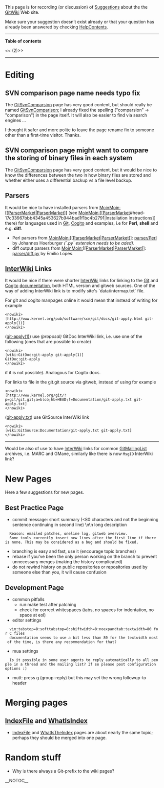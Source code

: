 This page is for recording (or discussion) of [[GitWikiSuggestions|Suggestions]] about the the [[FrontPage|[[GitWiki]]]] Web site.

Make sure your suggestion doesn’t exist already or that your question has already been answered by checking [[HelpContents]].

----
<b>Table of contents</b>

<<<!-- ! TOC here -->(2)>>
----

= Editing =

== SVN comparison page name needs typo fix ==
The [[GitSvnComparsion]] page has very good content, but should really be named [[GitSvnComparison]]; I already fixed the spelling ("comparsion" -> "comparison") in the page itself. It will also be easier to find via search engines ...

I thought it safer and more polite to leave the page rename fix to someone other than a first-time visitor. Thanks.

== SVN comparison page might want to compare the storing of binary files in each system ==
The [[GitSvnComparsion]] page has very good content, but it would be nice to know the differences between the two in how binary files are stored and whether either uses a differential backup vs a file level backup.

== Parsers ==
It would be nice to have installed parsers from [[MoinMoin:[[ParserMarket]]|[[ParserMarket]]]] (see [[MoinMoin:[[ParserMarket]]#head-17c33967bbb4345a453627b944bad1f1bc4b2791|Installation Instructions]] there) for languages used in [[Git]], [[Cogito]] and examples, i.e for <b>Perl</b>, <b>shell</b> and e.g. <b>diff</b>.
* Perl parsers from [[MoinMoin:[[ParserMarket]]|[[ParserMarket]]]]: [[MoinMoin:parser/Perl|parser/Perl]] by Johannes Hoerburger <i>(`.py` extension needs to be aded)</i>.
* diff output parsers from [[MoinMoin:[[ParserMarket]]|[[ParserMarket]]]]: [[MoinMoin:parser/diff.py|parser/diff.py]] by Emilio Lopes.

== [[InterWiki]] Links ==
It would be nice if there were shorter [[InterWiki]] links for linking to the [[Git]] and [[Cogito]] [[GitDocumentation|documentation]], both HTML version and gitweb sources. One of the way of adding InterWiki link is to modify site's `data/intermap.txt` file.

For git and cogito manpages online it would mean that instead of writing for example
<pre><nowiki>
[http://www.kernel.org/pub/software/scm/git/docs/git-apply.html git-apply(1)]
</nowiki></pre>
([http://www.kernel.org/pub/software/scm/git/docs/git-apply.html git-apply(1)]) use <i>(proposal)</i> GitDoc InterWiki link, i.e. use one of the following (ones that are possible to create)
<pre><nowiki>
[wiki:GitDoc:git-apply git-apply(1)]
GitDoc:git-apply
</nowiki></pre>
if it is not possible). Analogous for Cogito docs. 

For links to file in the git.git source via gitweb, instead of using for example
<pre><nowiki>
[http://www.kernel.org/git/?p=git/git.git;a=blob;hb=HEAD;f=Documentation/git-apply.txt git-apply.txt]
</nowiki></pre>
([http://www.kernel.org/git/?p=git/git.git;a=blob;hb=HEAD;f=Documentation/git-apply.txt git-apply.txt]) use GitSource InterWiki link
<pre><nowiki>
[wiki:GitSource:Documentation/git-apply.txt git-apply.txt]
</nowiki></pre>

----
Would be also of use to have [[InterWiki]] links for common [[GitCommunity|[[GitMailingList]]]] archives, i.e. MARC and GMane, similarly like there is now <code><nowiki>MsgID</nowiki></code> InterWiki link?

= New Pages =

Here a few suggestions for new pages.

== Best Practice Page ==
* commit message: short summary (<80 characters and not the beginning sentence continuing in second line) \n\n long description
   Reason: emailed patches, oneline log, gitweb overview.
   Some tools currently insert new lines after the first line if there is none. This may be considered as a bug and should be fixed.
* branching is easy and fast, use it (encourage topic branches)
* rebase if you've been the only person working on the branch to prevent unnecessary merges (making the history complicated)
* do not rewind history on public repositories or repositories used by someone else than you, it will cause confusion

== Development Page ==
* common pitfalls
** run make test after patching
** check for correct whitespaces (tabs, no spaces for indentation, no space at eol)
* editor settings
   vim:tabstop=8:softtabstop=8:shiftwidth=8:noexpandtab:textwidth=80 for C files
   documentation seems to use a bit less than 80 for the textwidth most of the time, is there any recommendation for that?
* mua settings
   Is it possible in some user agents to reply automatically to all people in a thread and the mailing list? If so please post configuration options :)
* mutt: press g (group-reply) but this may set the wrong followup-to header

= Merging pages =

== [[IndexFile]] and [[WhatIsIndex]] ==

* [[IndexFile]] and [[WhatIsTheIndex]] pages are about nearly the same topic; perhaps they should be merged into one page.

= Random stuff =
* Why is there always a Git-prefix to the wiki pages?

__NOTOC__